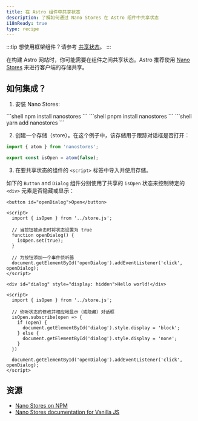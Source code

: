 ```yaml
---
title: 在 Astro 组件中共享状态
description: 了解如何通过 Nano Stores 在 Astro 组件中共享状态
i18nReady: true
type: recipe
---
```



:::tip
想使用框架组件？请参考 [共享状态](/zh-cn/core-concepts/sharing-state/)。
:::

在构建 Astro 网站时，你可能需要在组件之间共享状态。Astro 推荐使用 [Nano Stores](https://github.com/nanostores/nanostores) 来进行客户端的存储共享。

## 如何集成？

1. 安装 Nano Stores:

  <PackageManagerTabs>
    <Fragment slot="npm">
    ```shell
    npm install nanostores
    ```
    </Fragment>
    <Fragment slot="pnpm">
    ```shell
    pnpm install nanostores
    ```
    </Fragment>
    <Fragment slot="yarn">
    ```shell
    yarn add nanostores
    ```
    </Fragment>
  </PackageManagerTabs>

2.  创建一个存储（store）。在这个例子中，该存储用于跟踪对话框是否打开：

  ```ts title="src/store.js"
  import { atom } from 'nanostores';

  export const isOpen = atom(false);
  ```

3. 在要共享状态的组件的 `<script>` 标签中导入并使用存储。

如下的 `Button` and `Dialog` 组件分别使用了共享的 `isOpen` 状态来控制特定的 `<div>` 元素是否隐藏或显示：

  ```astro title="src/components/Button.astro"
  <button id="openDialog">Open</button>

  <script>
    import { isOpen } from '../store.js';
    
    // 当按钮被点击时将状态设置为 true
    function openDialog() {
      isOpen.set(true);
    }

    // 为按钮添加一个事件侦听器
    document.getElementById('openDialog').addEventListener('click', openDialog);
  </script>
  ```

  ```astro title="src/components/Dialog.astro"
  <div id="dialog" style="display: hidden">Hello world!</div>

  <script>
    import { isOpen } from '../store.js';

    // 侦听状态的修改并相应地显示（或隐藏）对话框
    isOpen.subscribe(open => {
      if (open) {
        document.getElementById('dialog').style.display = 'block';
      } else {
        document.getElementById('dialog').style.display = 'none';
      }
    })

    document.getElementById('openDialog').addEventListener('click', openDialog);
  </script>
  ```

## 资源

- [Nano Stores on NPM](https://www.npmjs.com/package/nanostores)
- [Nano Stores documentation for Vanilla JS](https://github.com/nanostores/nanostores#vanilla-js)
